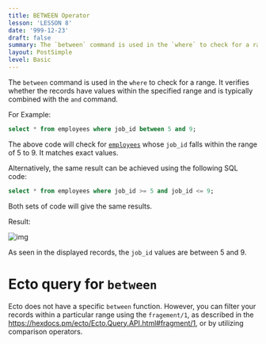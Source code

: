 ```yaml
---
title: BETWEEN Operator
lesson: 'LESSON 8'
date: '999-12-23'
draft: false
summary: The `between` command is used in the `where` to check for a range. It verifies whether the records have values within the specified range and is typically combined with the `and` command.
layout: PostSimple
level: Basic
---
```



The `between` command is used in the `where` to check for a range. It verifies whether the records have values within the specified range and is typically combined with the `and` command.

For Example:

``` SQL
select * from employees where job_id between 5 and 9;
```

The above code will check for [`employees`](01.%20Introduction) whose `job_id` falls within the range of 5 to 9. It  matches exact values.

Alternatively, the same result can be achieved using the following SQL code:

``` SQL
select * from employees where job_id >= 5 and job_id <= 9;
```

Both sets of code will give the same results.

Result:

![img](/static/images/Screenshotfrom2023-11-0410-44-25.png)

As seen in the displayed records, the `job_id` values are between 5 and 9.

# Ecto query for `between`

Ecto does not have a specific `between` function. However, you can filter your records within a particular range using the `fragement/1`, as described in the https://hexdocs.pm/ecto/Ecto.Query.API.html#fragment/1, or by utilizing comparison operators.

